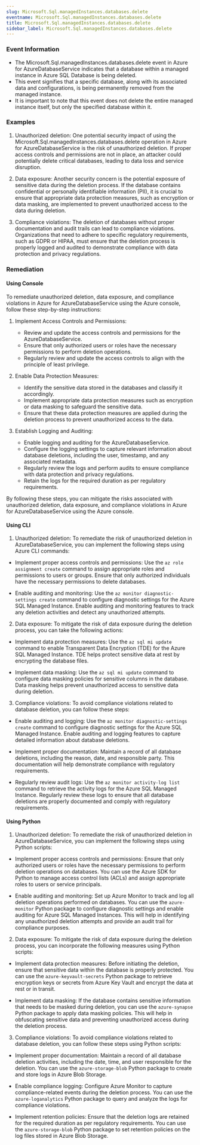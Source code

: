 ```yaml
--- 
slug: Microsoft.Sql.managedInstances.databases.delete
eventname: Microsoft.Sql.managedInstances.databases.delete
title: Microsoft.Sql.managedInstances.databases.delete
sidebar_label: Microsoft.Sql.managedInstances.databases.delete
---
```

                       
### Event Information

- The Microsoft.Sql.managedInstances.databases.delete event in Azure for AzureDatabaseService indicates that a database within a managed instance in Azure SQL Database is being deleted.
- This event signifies that a specific database, along with its associated data and configurations, is being permanently removed from the managed instance.
- It is important to note that this event does not delete the entire managed instance itself, but only the specified database within it.


### Examples

1. Unauthorized deletion: One potential security impact of using the Microsoft.Sql.managedInstances.databases.delete operation in Azure for AzureDatabaseService is the risk of unauthorized deletion. If proper access controls and permissions are not in place, an attacker could potentially delete critical databases, leading to data loss and service disruption.

2. Data exposure: Another security concern is the potential exposure of sensitive data during the deletion process. If the database contains confidential or personally identifiable information (PII), it is crucial to ensure that appropriate data protection measures, such as encryption or data masking, are implemented to prevent unauthorized access to the data during deletion.

3. Compliance violations: The deletion of databases without proper documentation and audit trails can lead to compliance violations. Organizations that need to adhere to specific regulatory requirements, such as GDPR or HIPAA, must ensure that the deletion process is properly logged and audited to demonstrate compliance with data protection and privacy regulations.

### Remediation

#### Using Console

To remediate unauthorized deletion, data exposure, and compliance violations in Azure for AzureDatabaseService using the Azure console, follow these step-by-step instructions:

1. Implement Access Controls and Permissions:
   - Review and update the access controls and permissions for the AzureDatabaseService.
   - Ensure that only authorized users or roles have the necessary permissions to perform deletion operations.
   - Regularly review and update the access controls to align with the principle of least privilege.

2. Enable Data Protection Measures:
   - Identify the sensitive data stored in the databases and classify it accordingly.
   - Implement appropriate data protection measures such as encryption or data masking to safeguard the sensitive data.
   - Ensure that these data protection measures are applied during the deletion process to prevent unauthorized access to the data.

3. Establish Logging and Auditing:
   - Enable logging and auditing for the AzureDatabaseService.
   - Configure the logging settings to capture relevant information about database deletions, including the user, timestamp, and any associated metadata.
   - Regularly review the logs and perform audits to ensure compliance with data protection and privacy regulations.
   - Retain the logs for the required duration as per regulatory requirements.

By following these steps, you can mitigate the risks associated with unauthorized deletion, data exposure, and compliance violations in Azure for AzureDatabaseService using the Azure console.

#### Using CLI

1. Unauthorized deletion: To remediate the risk of unauthorized deletion in AzureDatabaseService, you can implement the following steps using Azure CLI commands:

- Implement proper access controls and permissions: Use the `az role assignment create` command to assign appropriate roles and permissions to users or groups. Ensure that only authorized individuals have the necessary permissions to delete databases.

- Enable auditing and monitoring: Use the `az monitor diagnostic-settings create` command to configure diagnostic settings for the Azure SQL Managed Instance. Enable auditing and monitoring features to track any deletion activities and detect any unauthorized attempts.

2. Data exposure: To mitigate the risk of data exposure during the deletion process, you can take the following actions:

- Implement data protection measures: Use the `az sql mi update` command to enable Transparent Data Encryption (TDE) for the Azure SQL Managed Instance. TDE helps protect sensitive data at rest by encrypting the database files.

- Implement data masking: Use the `az sql mi update` command to configure data masking policies for sensitive columns in the database. Data masking helps prevent unauthorized access to sensitive data during deletion.

3. Compliance violations: To avoid compliance violations related to database deletion, you can follow these steps:

- Enable auditing and logging: Use the `az monitor diagnostic-settings create` command to configure diagnostic settings for the Azure SQL Managed Instance. Enable auditing and logging features to capture detailed information about database deletions.

- Implement proper documentation: Maintain a record of all database deletions, including the reason, date, and responsible party. This documentation will help demonstrate compliance with regulatory requirements.

- Regularly review audit logs: Use the `az monitor activity-log list` command to retrieve the activity logs for the Azure SQL Managed Instance. Regularly review these logs to ensure that all database deletions are properly documented and comply with regulatory requirements.

#### Using Python

1. Unauthorized deletion: To remediate the risk of unauthorized deletion in AzureDatabaseService, you can implement the following steps using Python scripts:

- Implement proper access controls and permissions: Ensure that only authorized users or roles have the necessary permissions to perform deletion operations on databases. You can use the Azure SDK for Python to manage access control lists (ACLs) and assign appropriate roles to users or service principals.

- Enable auditing and monitoring: Set up Azure Monitor to track and log all deletion operations performed on databases. You can use the `azure-monitor` Python package to configure diagnostic settings and enable auditing for Azure SQL Managed Instances. This will help in identifying any unauthorized deletion attempts and provide an audit trail for compliance purposes.

2. Data exposure: To mitigate the risk of data exposure during the deletion process, you can incorporate the following measures using Python scripts:

- Implement data protection measures: Before initiating the deletion, ensure that sensitive data within the database is properly protected. You can use the `azure-keyvault-secrets` Python package to retrieve encryption keys or secrets from Azure Key Vault and encrypt the data at rest or in transit.

- Implement data masking: If the database contains sensitive information that needs to be masked during deletion, you can use the `azure-synapse` Python package to apply data masking policies. This will help in obfuscating sensitive data and preventing unauthorized access during the deletion process.

3. Compliance violations: To avoid compliance violations related to database deletion, you can follow these steps using Python scripts:

- Implement proper documentation: Maintain a record of all database deletion activities, including the date, time, and user responsible for the deletion. You can use the `azure-storage-blob` Python package to create and store logs in Azure Blob Storage.

- Enable compliance logging: Configure Azure Monitor to capture compliance-related events during the deletion process. You can use the `azure-loganalytics` Python package to query and analyze the logs for compliance violations.

- Implement retention policies: Ensure that the deletion logs are retained for the required duration as per regulatory requirements. You can use the `azure-storage-blob` Python package to set retention policies on the log files stored in Azure Blob Storage.


 